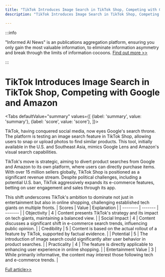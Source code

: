 ```yaml
---
title: "TikTok Introduces Image Search in TikTok Shop, Competing with Google and Amazon"
description: "TikTok Introduces Image Search in TikTok Shop, Competing with Google and Amazon"

---
```



:::info

"Informed AI News" is an publications aggregation platform, ensuring you only gain the most valuable information, to eliminate information asymmetry and break through the limits of information cocoons.  [Find out more >>](/docs/guides)

:::

# TikTok Introduces Image Search in TikTok Shop, Competing with Google and Amazon


<Tabs
	defaultValue="summary"
	values={[
	{label: 'summary', value: 'summary'},
	{label: 'score', value: 'score'},
]}>
<TabItem value="summary">


TikTok, having conquered social media, now eyes Google's search throne. The platform is testing an image search feature in TikTok Shop, allowing users to snap or upload photos to find similar products. This tool, initially available in the U.S. and Southeast Asia, mimics Google Lens and Amazon's visual search capabilities.

TikTok's move is strategic, aiming to divert product searches from Google and Amazon to its own platform, where users can directly purchase items. With over 15 million sellers globally, TikTok Shop is positioned as a significant revenue stream. Despite political challenges, including a potential U.S. ban, TikTok aggressively expands its e-commerce features, betting on user engagement and sales through its app.

This shift underscores TikTok's ambition to dominate not just in entertainment but also in online shopping, challenging established tech giants on multiple fronts.
</TabItem>
<TabItem value="score">
	| Scores     | Value   | Explanation |
	| -------- | ------- | ------- |
	| Objectivity  | 4    | Content presents TikTok's strategy and its impact on tech giants, maintaining a balanced view.    |
	| Social Impact | 4     | Content discusses a significant shift in e-commerce search trends, influencing public opinion.    |
	| Credibility    | 5    | Content is based on the actual rollout of a feature by TikTok, supported by factual evidence.    |
	| Potential    | 5    | The introduction of image search could significantly alter user behavior in product searches.    |
	| Practicality    | 4    | The feature is directly applicable to enhancing user experience in online shopping.    |
	| Entertainment Value    | 3    | While primarily informative, the content may interest those following tech and e-commerce trends.    |
</TabItem>
</Tabs>

[Full article>>](https://techcrunch.com/2024/06/11/tiktok-comes-for-google-as-it-quietly-rolls-out-image-search-capabilities-in-tiktok-shop/)
